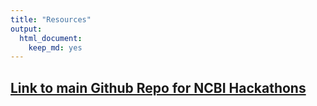 ```yaml
---
title: "Resources"
output: 
  html_document: 
    keep_md: yes
---
```


## <a href="https://github.com/NCBI-Hackathons">Link to main Github Repo for NCBI Hackathons</a>